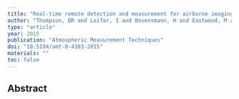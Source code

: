 ```yaml
---
title: "Real-time remote detection and measurement for airborne imaging spectroscopy: a case study with methane"
author: "Thompson, DR and Leifer, I and Bovensmann, H and Eastwood, M and Fladeland, M and Frankenberg, C and Gerilowski, K and Green, RO and Kratwurst, S and Krings, T and others"
type: "article"
year: 2015
publication: "Atmospheric Measurement Techniques"
doi: "10.5194/amt-8-4383-2015"
materials: ""
toc: false
---
```


## Abstract

